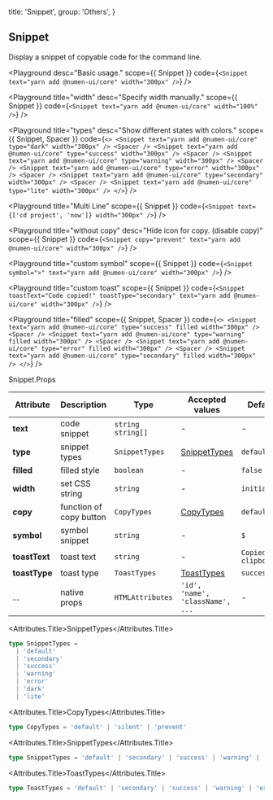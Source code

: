 
  title: 'Snippet',
  group: 'Others',
}

## Snippet

Display a snippet of copyable code for the command line.

<Playground
  desc="Basic usage."
  scope={{ Snippet }}
  code={`
<Snippet text="yarn add @numen-ui/core" width="300px" />
`}
/>

<Playground
  title="width"
  desc="Specify width manually."
  scope={{ Snippet }}
  code={`
<Snippet text="yarn add @numen-ui/core" width="100%" />
`}
/>

<Playground
  title="types"
  desc="Show different states with colors."
  scope={{ Snippet, Spacer }}
  code={`
<>
  <Snippet text="yarn add @numen-ui/core" type="dark" width="300px" />
  <Spacer />
  <Snippet text="yarn add @numen-ui/core" type="success" width="300px" />
  <Spacer />
  <Snippet text="yarn add @numen-ui/core" type="warning" width="300px" />
  <Spacer />
  <Snippet text="yarn add @numen-ui/core" type="error" width="300px" />
  <Spacer />
  <Snippet text="yarn add @numen-ui/core" type="secondary" width="300px" />
  <Spacer />
  <Snippet text="yarn add @numen-ui/core" type="lite" width="300px" />
</>
`}
/>

<Playground
  title="Multi Line"
  scope={{ Snippet }}
  code={`
<Snippet text={['cd project', 'now']} width="300px" />
`}
/>

<Playground
  title="without copy"
  desc="Hide icon for copy. (disable copy)"
  scope={{ Snippet }}
  code={`
<Snippet copy="prevent" text="yarn add @numen-ui/core" width="300px" />
`}
/>

<Playground
  title="custom symbol"
  scope={{ Snippet }}
  code={`
<Snippet symbol=">" text="yarn add @numen-ui/core" width="300px" />
`}
/>

<Playground
  title="custom toast"
  scope={{ Snippet }}
  code={`
<Snippet toastText="Code copied!" toastType="secondary" text="yarn add @numen-ui/core" width="300px" />
`}
/>

<Playground
  title="filled"
  scope={{ Snippet, Spacer }}
  code={`
<>
  <Snippet text="yarn add @numen-ui/core" type="success" filled width="300px" />
  <Spacer />
  <Snippet text="yarn add @numen-ui/core" type="warning" filled width="300px" />
  <Spacer />
  <Snippet text="yarn add @numen-ui/core" type="error" filled width="300px" />
  <Spacer />
  <Snippet text="yarn add @numen-ui/core" type="secondary" filled width="300px" />
</>
`}
/>

<Attributes edit="/pages/en-us/components/snippet.mdx">
<Attributes.Title>Snippet.Props</Attributes.Title>

| Attribute     | Description             | Type                | Accepted values                  | Default                |
| ------------- | ----------------------- | ------------------- | -------------------------------- | ---------------------- |
| **text**      | code snippet            | `string` `string[]` | -                                | -                      |
| **type**      | snippet types           | `SnippetTypes`      | [SnippetTypes](#snippettypes)    | `default`              |
| **filled**    | filled style            | `boolean`           | -                                | `false`                |
| **width**     | set CSS string          | `string`            | -                                | `initial`              |
| **copy**      | function of copy button | `CopyTypes`         | [CopyTypes](#copytypes)          | `default`              |
| **symbol**    | symbol snippet          | `string`            | -                                | `$`                    |
| **toastText** | toast text              | `string`            | -                                | `Copied to clipboard!` |
| **toastType** | toast type              | `ToastTypes`        | [ToastTypes](#toasttypes)        | `success`              |
| ...           | native props            | `HTMLAttributes`    | `'id', 'name', 'className', ...` | -                      |

<Attributes.Title>SnippetTypes</Attributes.Title>

```ts
type SnippetTypes =
  | 'default'
  | 'secondary'
  | 'success'
  | 'warning'
  | 'error'
  | 'dark'
  | 'lite'
```

<Attributes.Title>CopyTypes</Attributes.Title>

```ts
type CopyTypes = 'default' | 'silent' | 'prevent'
```

<Attributes.Title>SnippetTypes</Attributes.Title>

```ts
type SnippetTypes = 'default' | 'secondary' | 'success' | 'warning' | 'error'
```

<Attributes.Title>ToastTypes</Attributes.Title>

```ts
type ToastTypes = 'default' | 'secondary' | 'success' | 'warning' | 'error'
```

</Attributes>

